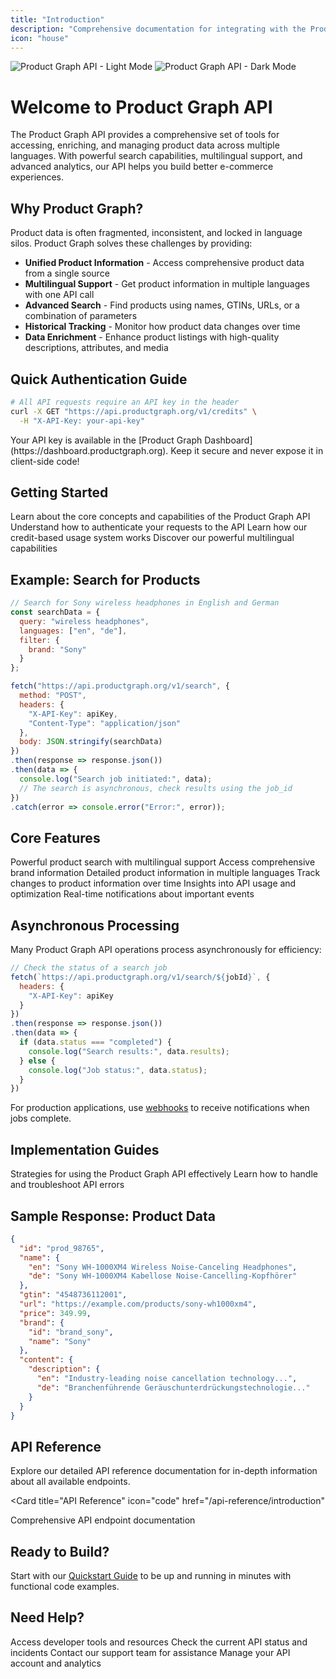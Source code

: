 ```yaml
---
title: "Introduction"
description: "Comprehensive documentation for integrating with the Product Graph API"
icon: "house"
---
```


<img
  className="block dark:hidden"
  src="/images/hero-light.jpeg"
  alt="Product Graph API - Light Mode"
/>
<img
  className="hidden dark:block"
  src="/images/hero-dark.jpeg"
  alt="Product Graph API - Dark Mode"
/>

# Welcome to Product Graph API

The Product Graph API provides a comprehensive set of tools for accessing, enriching, and managing product data across multiple languages. With powerful search capabilities, multilingual support, and advanced analytics, our API helps you build better e-commerce experiences.

## Why Product Graph?

Product data is often fragmented, inconsistent, and locked in language silos. Product Graph solves these challenges by providing:

- **Unified Product Information** - Access comprehensive product data from a single source
- **Multilingual Support** - Get product information in multiple languages with one API call
- **Advanced Search** - Find products using names, GTINs, URLs, or a combination of parameters
- **Historical Tracking** - Monitor how product data changes over time
- **Data Enrichment** - Enhance product listings with high-quality descriptions, attributes, and media

## Quick Authentication Guide

```bash
# All API requests require an API key in the header
curl -X GET "https://api.productgraph.org/v1/credits" \
  -H "X-API-Key: your-api-key"
```

<Note>
  Your API key is available in the [Product Graph Dashboard](https://dashboard.productgraph.org). 
  Keep it secure and never expose it in client-side code!
</Note>

## Getting Started

<CardGroup cols={2}>
  <Card
    title="API Overview"
    icon="circle-info"
    href="/product-graph/overview"
  >
    Learn about the core concepts and capabilities of the Product Graph API
  </Card>
  <Card
    title="Authentication"
    icon="key"
    href="/product-graph/authentication"
  >
    Understand how to authenticate your requests to the API
  </Card>
  <Card
    title="Credits System"
    icon="coins"
    href="/product-graph/credits"
  >
    Learn how our credit-based usage system works
  </Card>
  <Card
    title="Multilanguage Support"
    icon="language"
    href="/product-graph/multilanguage"
  >
    Discover our powerful multilingual capabilities
  </Card>
</CardGroup>

## Example: Search for Products

```javascript
// Search for Sony wireless headphones in English and German
const searchData = {
  query: "wireless headphones",
  languages: ["en", "de"],
  filter: {
    brand: "Sony"
  }
};

fetch("https://api.productgraph.org/v1/search", {
  method: "POST",
  headers: {
    "X-API-Key": apiKey,
    "Content-Type": "application/json"
  },
  body: JSON.stringify(searchData)
})
.then(response => response.json())
.then(data => {
  console.log("Search job initiated:", data);
  // The search is asynchronous, check results using the job_id
})
.catch(error => console.error("Error:", error));
```

## Core Features

<CardGroup cols={3}>
  <Card
    title="Search"
    icon="magnifying-glass"
    href="/product-graph/search"
  >
    Powerful product search with multilingual support
  </Card>
  <Card
    title="Brand Data"
    icon="tag"
    href="/product-graph/brand"
  >
    Access comprehensive brand information
  </Card>
  <Card
    title="Product Data"
    icon="box"
    href="/product-graph/product-data"
  >
    Detailed product information in multiple languages
  </Card>
  <Card
    title="Historical Data"
    icon="clock-rotate-left"
    href="/product-graph/historical-data"
  >
    Track changes to product information over time
  </Card>
  <Card
    title="Analytics"
    icon="chart-mixed"
    href="/product-graph/analytics"
  >
    Insights into API usage and optimization
  </Card>
  <Card
    title="Webhooks"
    icon="bell"
    href="/product-graph/webhooks"
  >
    Real-time notifications about important events
  </Card>
</CardGroup>

## Asynchronous Processing

Many Product Graph API operations process asynchronously for efficiency:

```javascript
// Check the status of a search job
fetch(`https://api.productgraph.org/v1/search/${jobId}`, {
  headers: {
    "X-API-Key": apiKey
  }
})
.then(response => response.json())
.then(data => {
  if (data.status === "completed") {
    console.log("Search results:", data.results);
  } else {
    console.log("Job status:", data.status);
  }
})
```

For production applications, use [webhooks](/product-graph/webhooks) to receive notifications when jobs complete.

## Implementation Guides

<CardGroup cols={2}>
  <Card
    title="Best Practices"
    icon="lightbulb"
    href="/product-graph/best-practices"
  >
    Strategies for using the Product Graph API effectively
  </Card>
  <Card
    title="Error Handling"
    icon="triangle-exclamation"
    href="/product-graph/error-handling"
  >
    Learn how to handle and troubleshoot API errors
  </Card>
</CardGroup>

## Sample Response: Product Data

```json
{
  "id": "prod_98765",
  "name": {
    "en": "Sony WH-1000XM4 Wireless Noise-Canceling Headphones",
    "de": "Sony WH-1000XM4 Kabellose Noise-Cancelling-Kopfhörer"
  },
  "gtin": "4548736112001",
  "url": "https://example.com/products/sony-wh1000xm4",
  "price": 349.99,
  "brand": {
    "id": "brand_sony",
    "name": "Sony"
  },
  "content": {
    "description": {
      "en": "Industry-leading noise cancellation technology...",
      "de": "Branchenführende Geräuschunterdrückungstechnologie..."
    }
  }
}
```

## API Reference

Explore our detailed API reference documentation for in-depth information about all available endpoints.

<Card
  title="API Reference"
  icon="code"
  href="/api-reference/introduction"
>
  Comprehensive API endpoint documentation
</Card>

## Ready to Build?

Start with our [Quickstart Guide](/quickstart) to be up and running in minutes with functional code examples.

## Need Help?

<CardGroup cols={2}>
  <Card
    title="Developer Portal"
    icon="browser"
    href="https://productgraph.org/developer"
  >
    Access developer tools and resources
  </Card>
  <Card
    title="API Status"
    icon="server"
    href="https://status.productgraph.org"
  >
    Check the current API status and incidents
  </Card>
  <Card
    title="Support"
    icon="headset"
    href="https://support.productgraph.org"
  >
    Contact our support team for assistance
  </Card>
  <Card
    title="API Dashboard"
    icon="gauge-high"
    href="https://dashboard.productgraph.org"
  >
    Manage your API account and analytics
  </Card>
</CardGroup>
